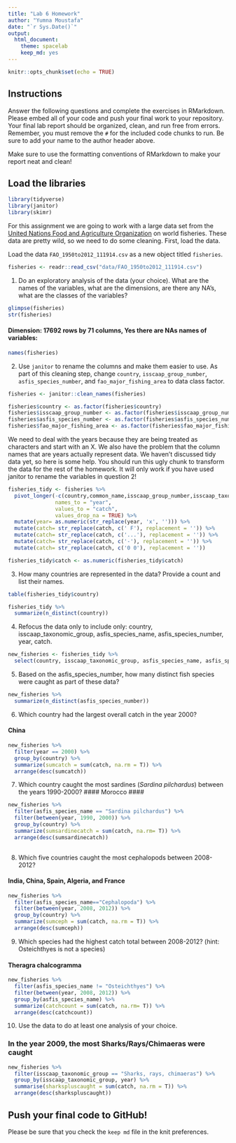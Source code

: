 ```yaml
---
title: "Lab 6 Homework"
author: "Yumna Moustafa"
date: "`r Sys.Date()`"
output:
  html_document: 
    theme: spacelab
    keep_md: yes
---
```


```r
knitr::opts_chunk$set(echo = TRUE)
```

## Instructions
Answer the following questions and complete the exercises in RMarkdown. Please embed all of your code and push your final work to your repository. Your final lab report should be organized, clean, and run free from errors. Remember, you must remove the `#` for the included code chunks to run. Be sure to add your name to the author header above.  

Make sure to use the formatting conventions of RMarkdown to make your report neat and clean!  

## Load the libraries
```r
library(tidyverse)
library(janitor)
library(skimr)
```

For this assignment we are going to work with a large data set from the [United Nations Food and Agriculture Organization](http://www.fao.org/about/en/) on world fisheries. These data are pretty wild, so we need to do some cleaning. First, load the data.  

Load the data `FAO_1950to2012_111914.csv` as a new object titled `fisheries`.
```r
fisheries <- readr::read_csv("data/FAO_1950to2012_111914.csv")
```

1. Do an exploratory analysis of the data (your choice). What are the names of the variables, what are the dimensions, are there any NA's, what are the classes of the variables?  
```r
glimpse(fisheries)
str(fisheries)
```

#### Dimension: 17692 rows by 71 columns, Yes there are NAs names of variables:  ####
```r
names(fisheries)

```

2. Use `janitor` to rename the columns and make them easier to use. As part of this cleaning step, change `country`, `isscaap_group_number`, `asfis_species_number`, and `fao_major_fishing_area` to data class factor. 
```r
fisheries <- janitor::clean_names(fisheries)
```

```r
fisheries$country <- as.factor(fisheries$country)
fisheries$isscaap_group_number <- as.factor(fisheries$isscaap_group_number)
fisheries$asfis_species_number <- as.factor(fisheries$asfis_species_number)
fisheries$fao_major_fishing_area <- as.factor(fisheries$fao_major_fishing_area)
```

We need to deal with the years because they are being treated as characters and start with an X. We also have the problem that the column names that are years actually represent data. We haven't discussed tidy data yet, so here is some help. You should run this ugly chunk to transform the data for the rest of the homework. It will only work if you have used janitor to rename the variables in question 2!
```r
fisheries_tidy <- fisheries %>% 
  pivot_longer(-c(country,common_name,isscaap_group_number,isscaap_taxonomic_group,asfis_species_number,asfis_species_name,fao_major_fishing_area,measure),
               names_to = "year",
               values_to = "catch",
               values_drop_na = TRUE) %>% 
  mutate(year= as.numeric(str_replace(year, 'x', ''))) %>% 
  mutate(catch= str_replace(catch, c(' F'), replacement = '')) %>% 
  mutate(catch= str_replace(catch, c('...'), replacement = '')) %>% 
  mutate(catch= str_replace(catch, c('-'), replacement = '')) %>% 
  mutate(catch= str_replace(catch, c('0 0'), replacement = ''))

fisheries_tidy$catch <- as.numeric(fisheries_tidy$catch)
```

3. How many countries are represented in the data? Provide a count and list their names.
```r
table(fisheries_tidy$country)

```

```r
fisheries_tidy %>% 
  summarize(n_distinct(country))
```

4. Refocus the data only to include only: country, isscaap_taxonomic_group, asfis_species_name, asfis_species_number, year, catch.
```r
new_fisheries <- fisheries_tidy %>% 
  select(country, isscaap_taxonomic_group, asfis_species_name, asfis_species_number, year, catch)
```

5. Based on the asfis_species_number, how many distinct fish species were caught as part of these data?
```r
new_fisheries %>%
  summarize(n_distinct(asfis_species_number))
```

6. Which country had the largest overall catch in the year 2000?

#### China ####

```r
new_fisheries %>%
  filter(year == 2000) %>% 
  group_by(country) %>% 
  summarize(sumcatch = sum(catch, na.rm = T)) %>% 
  arrange(desc(sumcatch))
```

7. Which country caught the most sardines (_Sardina pilchardus_) between the years 1990-2000?
#### Morocco ####

```r
new_fisheries %>%
  filter(asfis_species_name == "Sardina pilchardus") %>% 
  filter(between(year, 1990, 2000)) %>% 
  group_by(country) %>%
  summarize(sumsardinecatch = sum(catch, na.rm= T)) %>% 
  arrange(desc(sumsardinecatch))
  
```

8. Which five countries caught the most cephalopods between 2008-2012?

#### India, China, Spain, Algeria, and France ####

```r
new_fisheries %>% 
  filter(asfis_species_name=="Cephalopoda") %>%
  filter(between(year, 2008, 2012)) %>%
  group_by(country) %>%
  summarize(sumceph = sum(catch, na.rm = T)) %>%
  arrange(desc(sumceph))
```

9. Which species had the highest catch total between 2008-2012? (hint: Osteichthyes is not a species)

#### Theragra chalcogramma ####

```r
new_fisheries %>% 
  filter(asfis_species_name != "Osteichthyes") %>%
  filter(between(year, 2008, 2012)) %>% 
  group_by(asfis_species_name) %>% 
  summarize(catchcount = sum(catch, na.rm= T)) %>% 
  arrange(desc(catchcount))
```

10. Use the data to do at least one analysis of your choice.

### In the year 2009, the most Sharks/Rays/Chimaeras were caught ###
```r

new_fisheries %>% 
  filter(isscaap_taxonomic_group == "Sharks, rays, chimaeras") %>% 
  group_by(isscaap_taxonomic_group, year) %>% 
  summarise(sharkspluscaught = sum(catch, na.rm = T)) %>% 
  arrange(desc(sharkspluscaught))

```

## Push your final code to GitHub!
Please be sure that you check the `keep md` file in the knit preferences.   